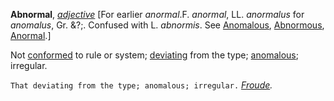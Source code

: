 '''Abnormal''', ''[[adjective (part of speech)|adjective]]'' [For earlier ''anormal''.F. ''anormal'', LL. ''anormalus'' for ''anomalus'', Gr. &?;. Confused with L. ''abnormis''. See [[Anomalous]], [[Abnormous]], [[Anormal]].]

Not [[conformed]] to rule or system; [[deviating]] from the type; [[anomalous]]; irregular.

<code>That deviating from the type; anomalous; irregular. </code> ''[[Froude (source)|Froude]].''